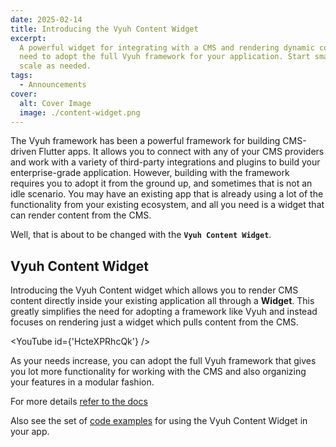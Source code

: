 ```yaml
---
date: 2025-02-14
title: Introducing the Vyuh Content Widget
excerpt:
  A powerful widget for integrating with a CMS and rendering dynamic content. No
  need to adopt the full Vyuh framework for your application. Start small and
  scale as needed.
tags:
  - Announcements
cover:
  alt: Cover Image
  image: ./content-widget.png
---
```



The Vyuh framework has been a powerful framework for building CMS-driven Flutter
apps. It allows you to connect with any of your CMS providers and work with a
variety of third-party integrations and plugins to build your enterprise-grade
application. However, building with the framework requires you to adopt it from
the ground up, and sometimes that is not an idle scenario. You may have an
existing app that is already using a lot of the functionality from your existing
ecosystem, and all you need is a widget that can render content from the CMS.

Well, that is about to be changed with the **`Vyuh Content Widget`**.

## Vyuh Content Widget

Introducing the Vyuh Content widget which allows you to render CMS content
directly inside your existing application all through a **Widget**. This greatly
simplifies the need for adopting a framework like Vyuh and instead focuses on
rendering just a widget which pulls content from the CMS.

<YouTube id={'HcteXPRhcQk'} />

As your needs increase, you can adopt the full Vyuh framework that gives you lot
more functionality for working with the CMS and also organizing your features in
a modular fashion.

For more details [refer to the docs](/guides/cms/content-widget)

Also see the set of
[code examples](https://github.com/vyuh-tech/vyuh/tree/main/apps/content_widget_demo)
for using the Vyuh Content Widget in your app.
